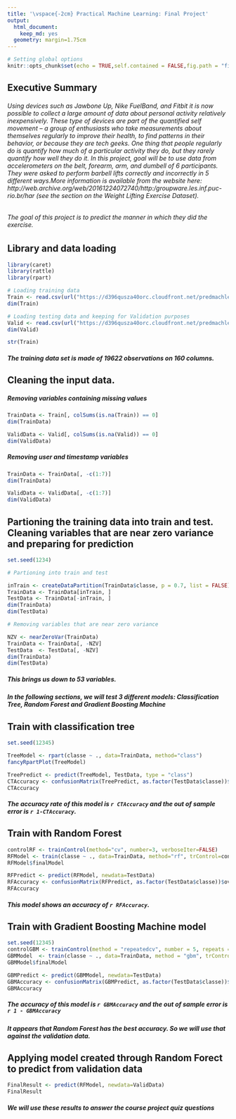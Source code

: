 ```yaml
---
title: '\vspace{-2cm} Practical Machine Learning: Final Project'
output:
  html_document:
    keep_md: yes
  geometry: margin=1.75cm
---
```


```r
# Setting global options
knitr::opts_chunk$set(echo = TRUE,self.contained = FALSE,fig.path = "figures/",fig.width=8, fig.height=4, warning = FALSE)
```

## Executive Summary

###### Using devices such as Jawbone Up, Nike FuelBand, and Fitbit it is now possible to collect a large amount of data about personal activity relatively inexpensively. These type of devices are part of the quantified self movement – a group of enthusiasts who take measurements about themselves regularly to improve their health, to find patterns in their behavior, or because they are tech geeks. One thing that people regularly do is quantify how much of a particular activity they do, but they rarely quantify how well they do it. In this project,  goal will be to use data from accelerometers on the belt, forearm, arm, and dumbell of 6 participants. They were asked to perform barbell lifts correctly and incorrectly in 5 different ways.More information is available from the website here: http://web.archive.org/web/20161224072740/http:/groupware.les.inf.puc-rio.br/har (see the section on the Weight Lifting Exercise Dataset).

###### The goal of this project is to predict the manner in which they did the exercise.

## Library and data loading

\scriptsize
```r
library(caret)
library(rattle)
library(rpart)

# Loading training data
Train <- read.csv(url("https://d396qusza40orc.cloudfront.net/predmachlearn/pml-training.csv"),header=TRUE)
dim(Train)

# Loading testing data and keeping for Validation purposes
Valid <- read.csv(url("https://d396qusza40orc.cloudfront.net/predmachlearn/pml-testing.csv"),header=TRUE)
dim(Valid)

str(Train)

```
\normalsize

##### The training data set is made of 19622 observations on 160 columns. 

## Cleaning the input data.

##### Removing variables containing missing values
```r
TrainData <- Train[, colSums(is.na(Train)) == 0]
dim(TrainData)

ValidData <- Valid[, colSums(is.na(Valid)) == 0]
dim(ValidData)

```

##### Removing user and timestamp variables 
```r
TrainData <- TrainData[, -c(1:7)]
dim(TrainData)

ValidData <- ValidData[, -c(1:7)]
dim(ValidData)

```


## Partioning the training data into train and test. Cleaning variables that are near zero variance and preparing for prediction

```r
set.seed(1234) 

# Partioning into train and test

inTrain <- createDataPartition(TrainData$classe, p = 0.7, list = FALSE)
TrainData <- TrainData[inTrain, ]
TestData <- TrainData[-inTrain, ]
dim(TrainData)
dim(TestData)

# Removing variables that are near zero variance

NZV <- nearZeroVar(TrainData)
TrainData <- TrainData[, -NZV]
TestData  <- TestData[, -NZV]
dim(TrainData)
dim(TestData)
```

##### This brings us down to 53 variables.

##### In the following sections, we will test 3 different models: Classification Tree, Random Forest and Gradient Boosting Machine

## Train with classification tree

\scriptsize
```r
set.seed(12345)

TreeModel <- rpart(classe ~ ., data=TrainData, method="class")
fancyRpartPlot(TreeModel)

TreePredict <- predict(TreeModel, TestData, type = "class")
CTAccuracy <- confusionMatrix(TreePredict, as.factor(TestData$classe))$overall[1]
CTAccuracy

```   
\normalsize

##### The accuracy rate of this model is `r CTAccuracy` and the out of sample error is `r 1-CTAccuracy`.

## Train with Random Forest

\scriptsize
```r

controlRF <- trainControl(method="cv", number=3, verboseIter=FALSE)
RFModel <- train(classe ~ ., data=TrainData, method="rf", trControl=controlRF)
RFModel$finalModel

RFPredict <- predict(RFModel, newdata=TestData)
RFAccuracy <- confusionMatrix(RFPredict, as.factor(TestData$classe))$overall[1]
RFAccuracy
```
\normalsize

##### This model shows an accuracy of `r RFAccuracy`.


## Train with Gradient Boosting Machine model

\scriptsize
```r
set.seed(12345)
controlGBM <- trainControl(method = "repeatedcv", number = 5, repeats = 1)
GBMModel  <- train(classe ~ ., data=TrainData, method = "gbm", trControl = controlGBM, verbose = FALSE)
GBMModel$finalModel

GBMPredict <- predict(GBMModel, newdata=TestData)
GBMAccuracy <- confusionMatrix(GBMPredict, as.factor(TestData$classe))$overall[1]
GBMAccuracy

```
\normalsize

##### The accuracy of this model is `r GBMAccuracy` and the out of sample error is `r 1 - GBMAccuracy`

##### It appears that Random Forest has the best accuracy. So we will use that against the validation data.

## Applying model created through Random Forect to predict from validation data

\scriptsize
```r
FinalResult <- predict(RFModel, newdata=ValidData)
FinalResult
```
\normalsize

##### We will use these results to answer the course project quiz questions
